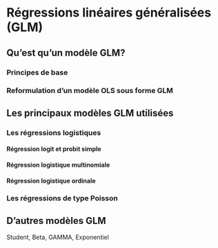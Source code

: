 # Régressions linéaires généralisées (GLM)

## Qu'est qu'un modèle GLM?

### Principes de base

### Reformulation d'un modèle OLS sous forme GLM

## Les principaux modèles GLM utilisées

### Les régressions logistiques

#### Régression logit et probit simple

#### Régression logistique multinomiale

#### Régression logistique ordinale

### Les régressions de type Poisson


## D'autres modèles GLM
Student, Beta, GAMMA, Exponentiel



